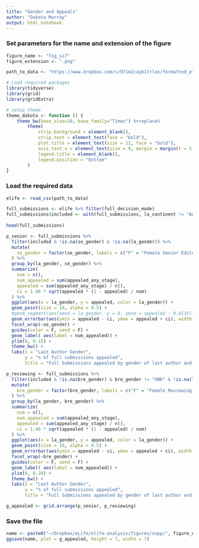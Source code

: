 ```yaml
---
title: "Gender and Appeals"
author: "Dakota Murray"
output: html_notebook
---
```


### Set parameters for the name and extension of the figure
```r
figure_name <- "fig_si7"
figure_extension <- ".png"

path_to_data <- "https://www.dropbox.com/s/97im2cayb1trlax/formatted_elife.csv?dl=1"
```

```r
# Load required packages
library(tidyverse)
library(grid)
library(gridExtra)

# setup theme
theme_dakota <- function () { 
    theme_bw(base_size=10, base_family="Times") %+replace% 
        theme(
            strip.background = element_blank(),
            strip.text = element_text(face = "bold"),
            plot.title = element_text(size = 11, face = "bold"),
            axis.text.x = element_text(size = 9, margin = margin(t = 5, b = 5)),
            legend.title = element_blank(),
            legend.position = "bottom"
        )
}
```

### Load the required data
```r
elife <- read_csv(path_to_data)

full_submissions <- elife %>% filter(full_decision_made)
full_submissions$included <- with(full_submissions, la_continent != "Antarctica" & fa_continent != "Antarctica" & !is.na(la_gender) & la_gender != "UNK" & composition != "Uncertain" & !is.na(la_reviewer_dist) & !is.na(la_reviewer_dist_zero) & !is.na(la_institution_rank) & !is.na(la_continent) & !is.na(fa_gender))
  
head(full_submissions)
```


```r
p_senior <- full_submissions %>%
  filter(included & !is.na(se_gender) & !is.na(la_gender)) %>%
  mutate(
    se_gender = factor(se_gender, labels = c("F" = "Female Senior Editor", "M" = "Male Senior Editor"))
  ) %>%
  group_by(la_gender, se_gender) %>%
  summarize(
    num = n(),
    num_appealed = sum(appealed_any_stage),
    appealed = sum(appealed_any_stage) / n(),
    ci = 1.96 * sqrt(appealed * (1 - appealed) / num)
  ) %>%
  ggplot(aes(x = la_gender, y = appealed, color = la_gender)) + 
  geom_point(size = 16, alpha = 0.5) +
  #geom_segment(aes(xend = la_gender, y = 0, yend = appealed - 0.0135)) +
  geom_errorbar(aes(ymin = appealed - ci, ymax = appealed + ci), width = 0.3) +
  facet_wrap(~se_gender) +
  guides(color = F, xend = F) +
  geom_label( aes(label = num_appealed)) +
  ylim(0, 0.15) +
  theme_bw() +
  labs(x = "Last Author Gender",
       y = "% of full submissions appealed",
       title = "Full Submissions appealed by gender of last author and senior editor")

p_reviewing <- full_submissions %>%
  filter(included & !is.na(bre_gender) & bre_gender != "UNK" & !is.na(la_gender)) %>%
  mutate(
    bre_gender = factor(bre_gender, labels = c("F" = "Female Reviewing Editor", "M" = "Male Reviewing Editor"))
  ) %>%
  group_by(la_gender, bre_gender) %>%
  summarize(
    num = n(),
    num_appealed = sum(appealed_any_stage),
    appealed = sum(appealed_any_stage) / n(),
    ci = 1.96 * sqrt(appealed * (1 - appealed) / num)
  ) %>%
  ggplot(aes(x = la_gender, y = appealed, color = la_gender)) + 
  geom_point(size = 16, alpha = 0.5) +
  geom_errorbar(aes(ymin = appealed - ci, ymax = appealed + ci), width = 0.3) +
  facet_wrap(~bre_gender) +
  guides(color = F, xend = F) +
  geom_label( aes(label = num_appealed)) +
  ylim(0, 0.20) +
  theme_bw() +
  labs(x = "Last Author Gender",
       y = "% of full submissions appealed",
       title = "Full Submissions appealed by gender of last author and reviewing editor")

g_appealed <- grid.arrange(p_senior, p_reviewing)
```


### Save the file
```r
name <- paste0("~/Dropbox/eLife/elife-analysis/figures/supp/", figure_name, figure_extension)
ggsave(name, plot = g_appealed, height = 7, width = 7)
```
